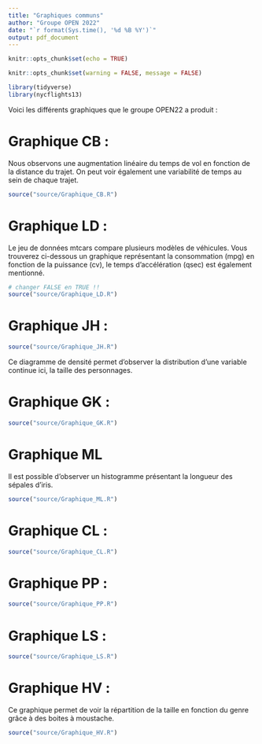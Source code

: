 ```yaml
---
title: "Graphiques communs"
author: "Groupe OPEN 2022"
date: "`r format(Sys.time(), '%d %B %Y')`"
output: pdf_document
---
```


```r
knitr::opts_chunk$set(echo = TRUE)
```

```r
knitr::opts_chunk$set(warning = FALSE, message = FALSE) 
```

```r
library(tidyverse)
library(nycflights13)

```

Voici les différents graphiques que le groupe OPEN22 a produit :

# Graphique CB :

Nous observons une augmentation linéaire du temps de vol en fonction de la distance du trajet. On peut voir également une variabilité de temps au sein de chaque trajet.

```r
source("source/Graphique_CB.R")
```

# Graphique LD :
Le jeu de données mtcars compare plusieurs modèles de véhicules.
Vous trouverez ci-dessous un graphique représentant la consommation (mpg) en fonction de la puissance (cv), le temps d’accélération (qsec) est également mentionné.

```r
# changer FALSE en TRUE !!
source("source/Graphique_LD.R")
```

# Graphique JH :

```r
source("source/Graphique_JH.R")
```

Ce diagramme de densité permet d'observer la distribution d'une variable continue ici, la taille des personnages.

# Graphique GK :

```r
source("source/Graphique_GK.R")
```

# Graphique ML

Il est possible d'observer un histogramme présentant la longueur des sépales d'iris. 

```r
source("source/Graphique_ML.R")
```
# Graphique CL :

```r
source("source/Graphique_CL.R")
```
# Graphique PP :

```r
source("source/Graphique_PP.R")
```
# Graphique LS :

```r
source("source/Graphique_LS.R")
```

# Graphique HV :

Ce graphique permet de voir la répartition de la taille en fonction du genre grâce à des boites à moustache. 

```r
source("source/Graphique_HV.R")
```



 




 
 

